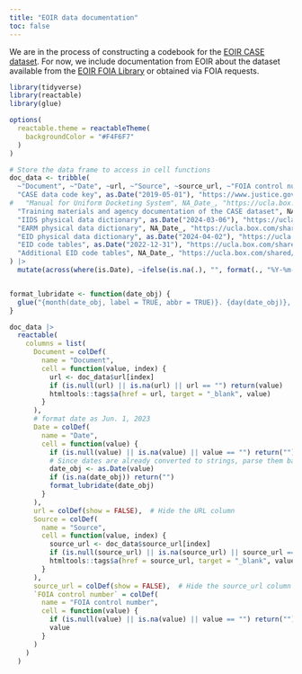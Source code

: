 ```yaml
---
title: "EOIR data documentation"
toc: false
---
```


We are in the process of constructing a codebook for the [EOIR CASE dataset](/data/eoir.html). For now, we include documentation from EOIR about the dataset available from the [EOIR FOIA Library](https://www.justice.gov/eoir/foia-library-0) or obtained via FOIA requests.

<!-- - [EOIR CASE dataset codebook](https://www.justice.gov/eoir/page/file/eoir-case-data-code-key/download)

- [Manual for Uniform Docketing System](https://ucla.box.com/shared/static/e78zuf012aqdsuolltn02cexfttgswrk.pdf) (system underlying the CASE dataset)

- [Training materials and agency documentation of the CASE dataset](https://ucla.box.com/shared/static/oa7kqg5xodl5j5ywrwshi2412hg09e0a.zip). Obtained by ACLU of Southern California via [FOIA request](https://www.aclusocal.org/en/release-foia-documents-related-eoir-databases). -->

```r
library(tidyverse)
library(reactable)
library(glue)

options(
  reactable.theme = reactableTheme(
    backgroundColor = "#F4F6F7"
  )
)

# Store the data frame to access in cell functions
doc_data <- tribble(
  ~"Document", ~"Date", ~url, ~"Source", ~source_url, ~"FOIA control number",
  "CASE data code key", as.Date("2019-05-01"), "https://www.justice.gov/eoir/page/file/eoir-case-data-code-key/download", "DOJ", "https://www.justice.gov/eoir/foia-library-0", NA_character_, 
#   "Manual for Uniform Docketing System", NA_Date_, "https://ucla.box.com/shared/static/e78zuf012aqdsuolltn02cexfttgswrk.pdf", ""
  "Training materials and agency documentation of the CASE dataset", NA_Date_, "https://ucla.box.com/shared/static/oa7kqg5xodl5j5ywrwshi2412hg09e0a.zip", "ACLU SoCal, etc.", "https://www.aclusocal.org", "2021-ICLI-00052",
  "IIDS physical data dictionary", as.Date("2024-03-06"), "https://ucla.box.com/shared/static/rlpz2wff0k1lswmm967t3sjcougardvs.xlsx", "AIC", "https://www.americanimmigrationcouncil.org", "2021-ICLI-00052",
  "EARM physical data dictionary", NA_Date_, "https://ucla.box.com/shared/static/ekjnci5sh9hzp1gsvvfknkti9xjye12h.xlsx", "AIC", "https://www.americanimmigrationcouncil.org", "2021-ICLI-00052",
  "EID physical data dictionary", as.Date("2024-04-02"), "https://ucla.box.com/shared/static/fex4gfqq5azlg7aa1nttyupc01d6opae.xlsx", "AIC", "https://www.americanimmigrationcouncil.org", "2021-ICLI-00052",
  "EID code tables", as.Date("2022-12-31"), "https://ucla.box.com/shared/static/jvxauxoj27rplvonh12v9fdavi0xnbyg.xlsm", "AIC", "https://www.americanimmigrationcouncil.org", "2021-ICLI-00052",
  "Additional EID code tables", NA_Date_, "https://ucla.box.com/shared/static/utldgmdkd0f7p5ewbqxfl6e70hgxlxfr.xlsx", "AIC", "https://www.americanimmigrationcouncil.org", "2021-ICLI-00052"
) |> 
  mutate(across(where(is.Date), ~ifelse(is.na(.), "", format(., "%Y-%m-%d"))))


format_lubridate <- function(date_obj) {
  glue("{month(date_obj, label = TRUE, abbr = TRUE)}. {day(date_obj)}, {year(date_obj)}")
}

doc_data |> 
  reactable(
    columns = list(
      Document = colDef(
        name = "Document", 
        cell = function(value, index) {
          url <- doc_data$url[index]
          if (is.null(url) || is.na(url) || url == "") return(value)
          htmltools::tags$a(href = url, target = "_blank", value)
        }
      ),
      # format date as Jun. 1, 2023
      Date = colDef(
        name = "Date",
        cell = function(value) {
          if (is.null(value) || is.na(value) || value == "") return("")
          # Since dates are already converted to strings, parse them back to format nicely
          date_obj <- as.Date(value)
          if (is.na(date_obj)) return("")
          format_lubridate(date_obj)
        }
      ),
      url = colDef(show = FALSE),  # Hide the URL column
      Source = colDef(
        name = "Source",
        cell = function(value, index) {
          source_url <- doc_data$source_url[index]
          if (is.null(source_url) || is.na(source_url) || source_url == "") return(value)
          htmltools::tags$a(href = source_url, target = "_blank", value)
        }
      ),
      source_url = colDef(show = FALSE),  # Hide the source_url column
      `FOIA control number` = colDef(
        name = "FOIA control number",
        cell = function(value) {
          if (is.null(value) || is.na(value) || value == "") return("")
          value
        }
      )
    )
  )
```